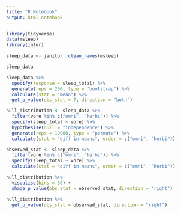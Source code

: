 ```yaml
---
title: "R Notebook"
output: html_notebook
---
```


```r
library(tidyverse)
data(msleep)
library(infer)
```

```r
sleep_data <- janitor::clean_names(msleep)

sleep_data
```

```r
sleep_data %>% 
  specify(response = sleep_total) %>% 
  generate(reps = 200, type = "bootstrap") %>% 
  calculate(stat = "mean") %>% 
  get_p_value(obs_stat = 7, direction = "both")
```

```r
null_distribution <- sleep_data %>% 
  filter(vore %in% c("omni", "herbi")) %>% 
  specify(sleep_total ~ vore) %>% 
  hypothesise(null = "independence") %>% 
  generate(reps = 10000, type = "permute") %>% 
  calculate(stat = "diff in means", order = c("omni", "herbi"))
```

```r
observed_stat <- sleep_data %>% 
  filter(vore %in% c("omni", "herbi")) %>%
  specify(sleep_total ~ vore) %>% 
  calculate(stat = "diff in means", order = c("omni", "herbi"))
```

```r
null_distribution %>% 
  visualise(bins = 30) +
  shade_p_value(obs_stat = observed_stat, direction = "right")

null_distribution %>% 
  get_p_value(obs_stat = observed_stat, direction = "right")
```

